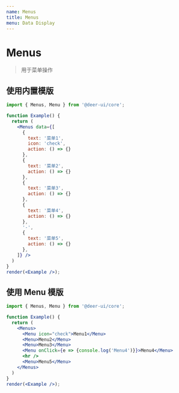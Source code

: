 ```yaml
---
name: Menus
title: Menus
menu: Data Display
---
```


# Menus

> 用于菜单操作

## 使用内置模版

```jsx live noInline
import { Menus, Menu } from '@deer-ui/core';

function Example() {
  return (
    <Menus data={[
      {
        text: '菜单1',
        icon: 'check',
        action: () => {}
      },
      {
        text: '菜单2',
        action: () => {}
      },
      {
        text: '菜单3',
        action: () => {}
      },
      {
        text: '菜单4',
        action: () => {}
      },
      '-',
      {
        text: '菜单5',
        action: () => {}
      },
    ]} />
  )
}
render(<Example />);
```

## 使用 Menu 模版

```jsx live noInline
import { Menus, Menu } from '@deer-ui/core';

function Example() {
  return (
    <Menus>
      <Menu icon="check">Menu1</Menu>
      <Menu>Menu2</Menu>
      <Menu>Menu3</Menu>
      <Menu onClick={e => {console.log('Menu4')}}>Menu4</Menu>
      <hr />
      <Menu>Menu5</Menu>
    </Menus>
  )
}
render(<Example />);
```
